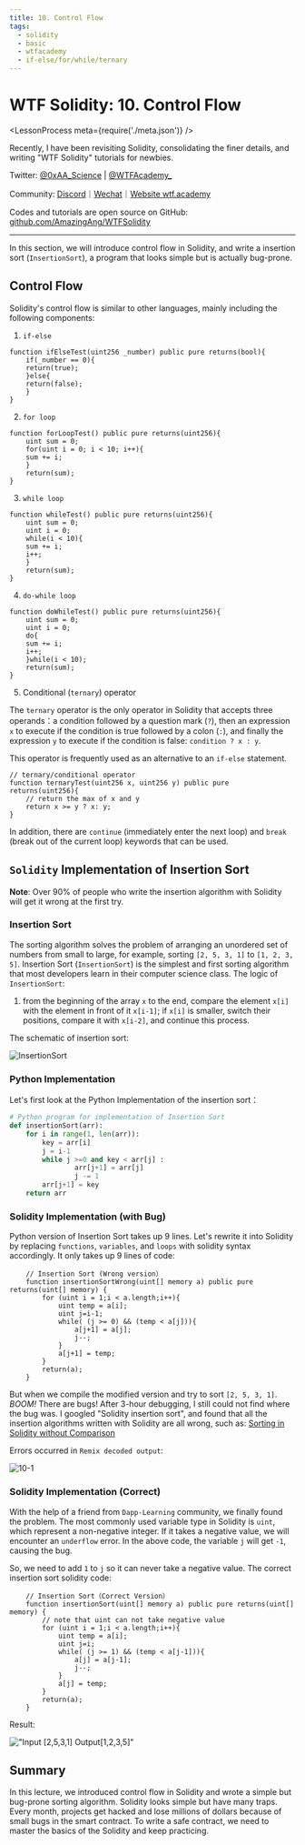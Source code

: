 ```yaml
---
title: 10. Control Flow
tags:
  - solidity
  - basic
  - wtfacademy
  - if-else/for/while/ternary
---
```


# WTF Solidity: 10. Control Flow

<LessonProcess meta={require('./meta.json')} />

Recently, I have been revisiting Solidity, consolidating the finer details, and writing "WTF Solidity" tutorials for newbies. 

Twitter: [@0xAA_Science](https://twitter.com/0xAA_Science) | [@WTFAcademy_](https://twitter.com/WTFAcademy_)

Community: [Discord](https://discord.gg/5akcruXrsk)｜[Wechat](https://docs.google.com/forms/d/e/1FAIpQLSe4KGT8Sh6sJ7hedQRuIYirOoZK_85miz3dw7vA1-YjodgJ-A/viewform?usp=sf_link)｜[Website wtf.academy](https://wtf.academy)

Codes and tutorials are open source on GitHub: [github.com/AmazingAng/WTFSolidity](https://github.com/AmazingAng/WTFSolidity)


-----

In this section, we will introduce control flow in Solidity, and write a insertion sort (`InsertionSort`), a program that looks simple but is actually bug-prone.

## Control Flow

Solidity's control flow is similar to other languages, mainly including the following components:

1. `if-else`

```solidity
function ifElseTest(uint256 _number) public pure returns(bool){
    if(_number == 0){
	return(true);
    }else{
	return(false);
    }
}
```

2. `for loop`

```solidity
function forLoopTest() public pure returns(uint256){
    uint sum = 0;
    for(uint i = 0; i < 10; i++){
	sum += i;
    }
    return(sum);
}
```

3. `while loop`

```solidity
function whileTest() public pure returns(uint256){
    uint sum = 0;
    uint i = 0;
    while(i < 10){
	sum += i;
	i++;
    }
    return(sum);
}
```

4. `do-while loop`

```solidity
function doWhileTest() public pure returns(uint256){
    uint sum = 0;
    uint i = 0;
    do{
	sum += i;
	i++;
    }while(i < 10);
    return(sum);
}
```

5. Conditional (`ternary`) operator

The `ternary` operator is the only operator in Solidity that accepts three operands：a condition followed by a question mark (`?`), then an expression `x` to execute if the condition is true followed by a colon (`:`), and finally the expression `y` to execute if the condition is false: `condition ? x : y`. 

This operator is frequently used as an alternative to an `if-else` statement.

```solidity
// ternary/conditional operator
function ternaryTest(uint256 x, uint256 y) public pure returns(uint256){
    // return the max of x and y
    return x >= y ? x: y; 
}
```

In addition, there are `continue` (immediately enter the next loop) and `break` (break out of the current loop) keywords that can be used.

## `Solidity` Implementation of Insertion Sort

**Note**: Over 90% of people who write the insertion algorithm with Solidity will get it wrong at the first try.

### Insertion Sort

The sorting algorithm solves the problem of arranging an unordered set of numbers from small to large, for example, sorting `[2, 5, 3, 1]` to `[1, 2, 3, 5]`. Insertion Sort (`InsertionSort`) is the simplest and first sorting algorithm that most developers learn in their computer science class. The logic of `InsertionSort`: 

1. from the beginning of the array `x` to the end, compare the element `x[i]` with the element in front of it `x[i-1]`; if `x[i]` is smaller, switch their positions, compare it with `x[i-2]`, and continue this process. 

The schematic of insertion sort:

![InsertionSort](https://i.pinimg.com/originals/92/b0/34/92b034385c440e08bc8551c97df0a2e3.gif)

### Python Implementation

Let's first look at the Python Implementation of the insertion sort：

```python
# Python program for implementation of Insertion Sort
def insertionSort(arr):
	for i in range(1, len(arr)):
		key = arr[i]
		j = i-1
		while j >=0 and key < arr[j] :
				arr[j+1] = arr[j]
				j -= 1
		arr[j+1] = key
    return arr
```

### Solidity Implementation (with Bug)

Python version of Insertion Sort takes up 9 lines. Let's rewrite it into Solidity by replacing `functions`, `variables`, and `loops` with solidity syntax accordingly. It only takes up 9 lines of code:

``` solidity
    // Insertion Sort (Wrong version）
    function insertionSortWrong(uint[] memory a) public pure returns(uint[] memory) {
        for (uint i = 1;i < a.length;i++){
            uint temp = a[i];
            uint j=i-1;
            while( (j >= 0) && (temp < a[j])){
                a[j+1] = a[j];
                j--;
            }
            a[j+1] = temp;
        }
        return(a);
    }
```

But when we compile the modified version and try to sort `[2, 5, 3, 1]`. *BOOM!* There are bugs! After 3-hour debugging, I still could not find where the bug was. I googled "Solidity insertion sort", and found that all the insertion algorithms written with Solidity are all wrong, such as: [Sorting in Solidity without Comparison](https://medium.com/coinmonks/sorting-in-solidity-without-comparison-4eb47e04ff0d)

Errors occurred in `Remix decoded output`:

![10-1](./img/10-1.jpg)

### Solidity Implementation (Correct)

With the help of a friend from `Dapp-Learning` community, we finally found the problem. The most commonly used variable type in Solidity is `uint`, which represent a non-negative integer. If it takes a negative value, we will encounter an `underflow` error. In the above code, the variable `j` will get `-1`, causing the bug.

So, we need to add `1` to `j` so it can never take a negative value. The correct insertion sort solidity code:

```solidity
    // Insertion Sort（Correct Version）
    function insertionSort(uint[] memory a) public pure returns(uint[] memory) {
        // note that uint can not take negative value
        for (uint i = 1;i < a.length;i++){
            uint temp = a[i];
            uint j=i;
            while( (j >= 1) && (temp < a[j-1])){
                a[j] = a[j-1];
                j--;
            }
            a[j] = temp;
        }
        return(a);
    }
```

Result:

   !["Input [2,5,3,1] Output[1,2,3,5]"](https://images.mirror-media.xyz/publication-images/S-i6rwCMeXoi8eNJ0fRdB.png?height=300&width=554)

## Summary

In this lecture, we introduced control flow in Solidity and wrote a simple but bug-prone sorting algorithm. Solidity looks simple but have many traps. Every month, projects get hacked and lose millions of dollars because of small bugs in the smart contract. To write a safe contract, we need to master the basics of the Solidity and keep practicing.
